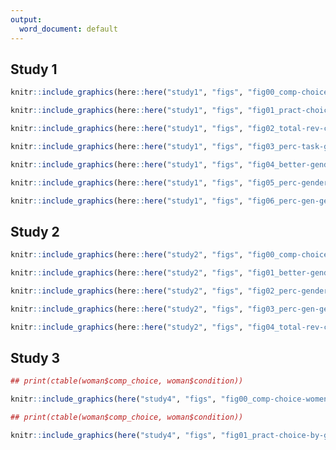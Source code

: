 ```yaml
---
output:
  word_document: default
---
```


## Study 1

```r
knitr::include_graphics(here::here("study1", "figs", "fig00_comp-choice-by-gender-and-cond-bar.png"))

```

```r
knitr::include_graphics(here::here("study1", "figs", "fig01_pract-choice-by-gender-and-comp-choice-bar.png"))

```


```r
knitr::include_graphics(here::here("study1", "figs", "fig02_total-rev-count-by-gender-comp-choice.png"))


```


```r

knitr::include_graphics(here::here("study1", "figs", "fig03_perc-task-gender-pract.png"))

```

```r
knitr::include_graphics(here::here("study1", "figs", "fig04_better-gender-guess.png"))

```


```r
knitr::include_graphics(here::here("study1", "figs", "fig05_perc-gender-comp.png"))

```


```r
knitr::include_graphics(here::here("study1", "figs", "fig06_perc-gen-gender-pract.png"))

```


## Study 2 

```r
knitr::include_graphics(here::here("study2", "figs", "fig00_comp-choice-women-by-cond.png"))

```

```r
knitr::include_graphics(here::here("study2", "figs", "fig01_better-gender-guess.png"))

```

```r
knitr::include_graphics(here::here("study2", "figs", "fig02_perc-gender-comp.png"))

```

```r
knitr::include_graphics(here::here("study2", "figs", "fig03_perc-gen-gender-pract.png"))

```

```r
knitr::include_graphics(here::here("study2", "figs", "fig04_total-rev-count-by-gender-comp-choice.png"))

```

## Study 3


```r
## print(ctable(woman$comp_choice, woman$condition))

knitr::include_graphics(here("study4", "figs", "fig00_comp-choice-women-by-cond.png"))

```

```r
## print(ctable(woman$comp_choice, woman$condition))

knitr::include_graphics(here("study4", "figs", "fig01_pract-choice-by-gender-and-cond-bar.png"))

```


